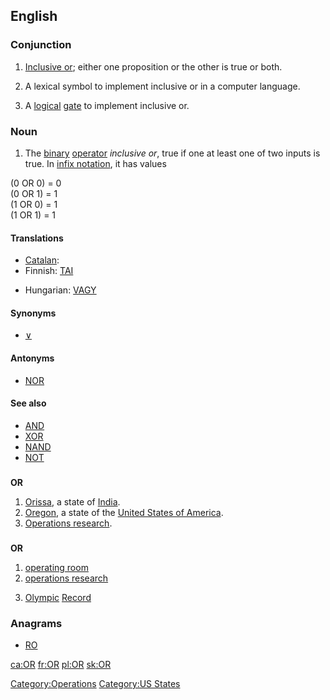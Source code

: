 {{wikipedia}}
{{also|Appendix:Variations of "or"}}
==English==

===Conjunction===
{{en-conj}}

# {{logic}} [[inclusive or|Inclusive or]]; either one proposition or the other is true or both.
# {{computer science}} A lexical symbol to implement inclusive or in a computer language.
# {{electrical engineering}} A [[logical]] [[gate]] to implement inclusive or.

===Noun===
{{en-noun|-}}

# {{logic}} The [[binary]] [[operator]] ''inclusive or'', true if one at least one of two inputs is true. In [[infix notation]], it has values

(0 OR 0) = 0<br>
(0 OR 1) = 1<br>
(1 OR 0) = 1<br>
(1 OR 1) = 1<br>

{{rfc|the lines above should go into a table}}

====Translations====
{{trans-top|logic: (noun sense)}}
* [[Catalan]]: {{t+|ca|OR|f}}
* Finnish: [[TAI]]
{{trans-mid}}
* Hungarian: [[VAGY]]
{{trans-bottom}}

====Synonyms====
* [[∨]]

====Antonyms====
* [[NOR#Noun|NOR]]

====See also====
* [[AND#Noun|AND]]
* [[XOR#Noun|XOR]]
* [[NAND#Noun|NAND]]
* [[NOT#Noun|NOT]]

==={{abbreviation}}===
'''OR'''

# [[Orissa]], a state of [[India]].
# [[Oregon]], a state of the [[United States of America]].
# [[operations research|Operations research]].

==={{initialism}}===
'''OR'''

# [[operating room]]
# [[operations research]]
# {{sports}} [[Olympic]] [[record|Record]]

===Anagrams===
* [[RO#English|RO]]

[[Category:Operations]]
[[Category:US States]]

[[ca:OR]]
[[fr:OR]]
[[pl:OR]]
[[sk:OR]]